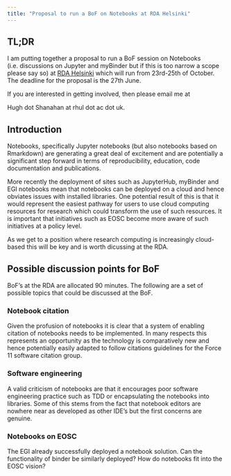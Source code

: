 ```yaml
---
title: "Proposal to run a BoF on Notebooks at RDA Helsinki"
---
```


## TL;DR 
I am putting together a proposal to run a BoF session on Notebooks (i.e. discussions on Jupyter and myBinder but if this is too narrow a scope please say so) at 
[RDA Helsinki](https://www.rd-alliance.org/rda-14th-plenary-helsinki-espoo)
which will run from 23rd-25th of October.
The deadline for the proposal is the 27th June. 

If you are interested in getting involved, then please email me 
at 

Hugh dot Shanahan at rhul dot ac dot uk. 


## Introduction
Notebooks, specifically Jupyter notebooks (but also notebooks based on Rmarkdown) are generating a great deal of excitement and are potentially a significant step forward in terms of reproducibility, education, code documentation and publications. 

More recently the deployment of sites such as JupyterHub, myBinder and EGI notebooks mean that notebooks can be deployed on a cloud and hence obviates 
issues with installed libraries. One potential result of this is that it would represent the easiest pathway for users to use 
cloud computing resources for research which could transform the use
of such resources. It is important that initiatives such as EOSC become more
aware of such initiatives at a policy level. 


As we get to a position where research computing is increasingly cloud-based this will be key and is worth dicussing at the RDA. 


## Possible discussion points for BoF

BoF's at the RDA are allocated 90 minutes. The following are a set of possible topics that could be discussed at the BoF.


### Notebook citation
Given the profusion of notebooks it is clear that a system of enabling citation of notebooks needs to be implemented. In many respects this 
represents an opportunity as the technology is comparatively new and 
hence potentially easily adapted to follow citations guidelines for 
the Force 11 software citation group. 


### Software engineering
A valid criticism of notebooks are that it encourages poor software 
engineering practice such as TDD or encapsulating the notebooks into libraries. Some of this stems from the fact that notebook editors 
are nowhere near as developed as other IDE's but the first concerns are genuine. 


### Notebooks on EOSC
The EGI already successfully deployed a notebook solution. Can the functionality of binder be similarly deployed? How do notebooks fit into the 
EOSC vision? 










